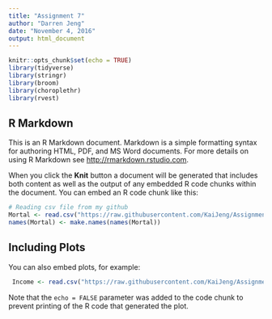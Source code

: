 ```yaml
---
title: "Assignment 7"
author: "Darren Jeng"
date: "November 4, 2016"
output: html_document
---
```


```r
knitr::opts_chunk$set(echo = TRUE)
library(tidyverse)
library(stringr)
library(broom)
library(choroplethr)
library(rvest)
```

## R Markdown

This is an R Markdown document. Markdown is a simple formatting syntax for authoring HTML, PDF, and MS Word documents. For more details on using R Markdown see <http://rmarkdown.rstudio.com>.

When you click the **Knit** button a document will be generated that includes both content as well as the output of any embedded R code chunks within the document. You can embed an R code chunk like this:

```r
# Reading csv file from my github
Mortal <- read.csv("https://raw.githubusercontent.com/KaiJeng/AssignmentSeven/master/data/xmart.csv")
names(Mortal) <- make.names(names(Mortal))

```

## Including Plots

You can also embed plots, for example:

```r
 Income <- read.csv("https://raw.githubusercontent.com/KaiJeng/AssignmentSeven/master/data/WHS9_93.csv")
```

Note that the `echo = FALSE` parameter was added to the code chunk to prevent printing of the R code that generated the plot.
